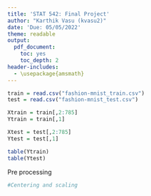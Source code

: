 ```yaml
---
title: 'STAT 542: Final Project'
author: "Karthik Vasu (kvasu2)"
date: 'Due: 05/05/2022'
theme: readable
output:
  pdf_document:
    toc: yes
    toc_depth: 2
header-includes:
  - \usepackage{amsmath}
---
```



```r
train = read.csv("fashion-mnist_train.csv")
test = read.csv("fashion-mnist_test.csv")

Xtrain = train[,2:785]
Ytrain = train[,1]

Xtest = test[,2:785]
Ytest = test[,1]
```

```r
table(Ytrain)
table(Ytest)
```
Pre processing
```r
#Centering and scaling


```





